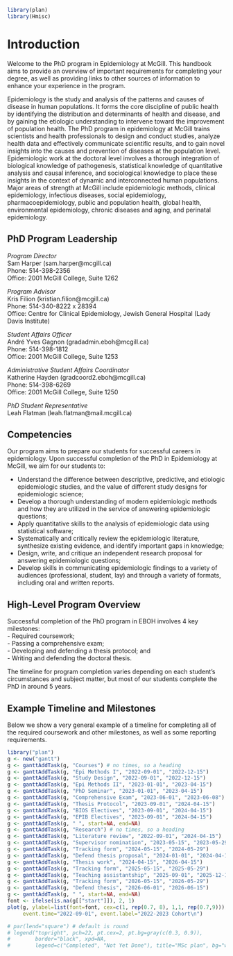 ```r
library(plan)
library(Hmisc)
```
# Introduction

Welcome to the PhD program in Epidemiology at McGill. This handbook aims to provide an overview of important requirements for completing your degree, as well as providing links to other sources of information to enhance your experience in the program.

Epidemiology is the study and analysis of the patterns and causes of disease in human populations. It forms the core discipline of public health by identifying the distribution and determinants of health and disease, and by gaining the etiologic understanding to intervene toward the improvement of population health. The PhD program in epidemiology at McGill trains scientists and health professionals to design and conduct studies, analyze health data and effectively communicate scientific results, and to gain novel insights into the causes and prevention of diseases at the population level. Epidemiologic work at the doctoral level involves a thorough integration of biological knowledge of pathogenesis, statistical knowledge of quantitative analysis and causal inference, and sociological knowledge to place these insights in the context of dynamic and interconnected human populations. Major areas of strength at McGill include epidemiologic methods, clinical epidemiology, infectious diseases, social epidemiology, pharmacoepidemiology, public and population health, global health, environmental epidemiology, chronic diseases and aging, and perinatal epidemiology.

## PhD Program Leadership

*Program Director*    
Sam Harper (sam.harper@mcgill.ca)  
Phone: 514-398-2356  
Office: 2001 McGill College, Suite 1262

*Program Advisor*  
Kris Filion (kristian.filion@mcgill.ca)  
Phone: 514-340-8222 x 28394  
Office: Centre for Clinical Epidemiology, Jewish General Hospital (Lady Davis Institute)

*Student Affairs Officer*  
André Yves Gagnon (gradadmin.eboh@mcgill.ca)  
Phone: 514-398-1812  
Office: 2001 McGill College, Suite 1253

*Administrative Student Affairs Coordinator*  
Katherine Hayden (gradcoord2.eboh@mcgill.ca)    
Phone: 514-398-6269  
Office: 2001 McGill College, Suite 1250

*PhD Student Representative*  
Leah Flatman (leah.flatman@mail.mcgill.ca)  

## Competencies
Our program aims to prepare our students for successful careers in epidemiology. Upon successful completion of the PhD in Epidemiology at McGill, we aim for our students to: 

- Understand the difference between descriptive, predictive, and etiologic epidemiologic studies, and the value of different study designs for epidemiologic science;
- Develop a thorough understanding of modern epidemiologic methods and how they are utilized in the service of answering epidemiologic questions;
- Apply quantitative skills to the analysis of epidemiologic data using statistical software;
- Systematically and critically review the epidemiologic literature, synthesize existing evidence, and identify important gaps in knowledge;
- Design, write, and critique an independent research proposal for answering epidemiologic questions;
- Develop skills in communicating epidemiologic findings to a variety of audiences (professional, student, lay) and through a variety of formats, including oral and written reports.

## High-Level Program Overview
Successful completion of the PhD program in EBOH involves 4 key milestones:  
- Required coursework;  
- Passing a comprehensive exam;  
- Developing and defending a thesis protocol; and  
- Writing and defending the doctoral thesis.  

The timeline for program completion varies depending on each student's circumstances and subject matter, but most of our students complete the PhD in around 5 years. 

## Example Timeline and Milestones
Below we show a very general example of a timeline for completing all of the required coursework and other milestones, as well as some reporting requirements. 

```r
library("plan")
g <- new("gantt")
g <- ganttAddTask(g, "Courses") # no times, so a heading
g <- ganttAddTask(g, "Epi Methods I", "2022-09-01", "2022-12-15")
g <- ganttAddTask(g, "Study Design", "2022-09-01", "2022-12-15")
g <- ganttAddTask(g, "Epi Methods II", "2023-01-01", "2023-04-15")
g <- ganttAddTask(g, "PhD Seminar", "2023-01-01", "2023-04-15")
g <- ganttAddTask(g, "Comprehensive Exam", "2023-06-01", "2023-06-08")
g <- ganttAddTask(g, "Thesis Protocol", "2023-09-01", "2024-04-15")
g <- ganttAddTask(g, "BIOS Electives", "2023-09-01", "2024-04-15")
g <- ganttAddTask(g, "EPIB Electives", "2023-09-01", "2024-04-15")
g <- ganttAddTask(g, " ", start=NA, end=NA)
g <- ganttAddTask(g, "Research") # no times, so a heading
g <- ganttAddTask(g, "Literature review", "2022-09-01", "2024-04-15")
g <- ganttAddTask(g, "Supervisor nomination", "2023-05-15", "2023-05-29")
g <- ganttAddTask(g, "Tracking form", "2024-05-15", "2024-05-29")
g <- ganttAddTask(g, "Defend thesis proposal", "2024-01-01", "2024-04-15")
g <- ganttAddTask(g, "Thesis work", "2024-04-15", "2026-04-15")
g <- ganttAddTask(g, "Tracking form", "2025-05-15", "2025-05-29")
g <- ganttAddTask(g, "Teaching assistantship", "2025-09-01", "2025-12-15")
g <- ganttAddTask(g, "Tracking form", "2026-05-15", "2026-05-29")
g <- ganttAddTask(g, "Defend thesis", "2026-06-01", "2026-06-15")
g <- ganttAddTask(g, " ", start=NA, end=NA)
font <- ifelse(is.na(g[["start"]]), 2, 1)
plot(g, ylabel=list(font=font, cex=c(1, rep(0.7, 8), 1,1, rep(0.7,9))),
     event.time="2022-09-01", event.label="2022-2023 Cohort\n")

# par(lend="square") # default is round
# legend("topright", pch=22, pt.cex=2, pt.bg=gray(c(0.3, 0.9)),
#        border="black", xpd=NA,
#        legend=c("Completed", "Not Yet Done"), title="MSc plan", bg="white")
```
